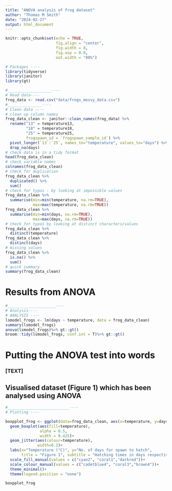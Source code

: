 ```yaml
---
title: "ANOVA analysis of frog dataset"
author: "Thomas M Smith"
date: "2024-02-27"
output: html_document
---
```



```r
knitr::opts_chunk$set(echo = TRUE,
                      fig.align = "center",
                      fig.width = 8,
                      fig.asp = 0.8,
                      out.width = "80%")

```

```r
# Packages ----
library(tidyverse)
library(janitor)
library(gt)
```

```r
#___________________----
# Read data----
frog_data <- read.csv("data/frogs_messy_data.csv")
#_______________----
# Clean data ----
# clean up column names
frog_data_clean <- janitor::clean_names(frog_data) %>%
  rename("13" = temperature13,
         "18" = temperature18,
         "25" = temperature25,
         frogspawn_id = `frogspawn_sample_id`) %>% 
  pivot_longer(`13`:`25`, names_to="temperature", values_to="days") %>% 
  drop_na(days)
# check data is in a tidy format
head(frog_data_clean)
# check variable names
colnames(frog_data_clean)
# check for duplication
frog_data_clean %>% 
  duplicated() %>% 
  sum()
# check for typos - by looking at impossible values
frog_data_clean %>% 
  summarise(min=min(temperature, na.rm=TRUE), 
            max=max(temperature, na.rm=TRUE))
frog_data_clean %>% 
  summarise(min=min(days, na.rm=TRUE), 
            max=max(days, na.rm=TRUE))
# check for typos by looking at distinct characters/values
frog_data_clean %>% 
  distinct(temperature)
frog_data_clean %>% 
  distinct(days)
# missing values
frog_data_clean %>% 
  is.na() %>% 
  sum()
# quick summary
summary(frog_data_clean)
```
# Results from ANOVA 
```r
#_____________________----
# Analysis----
# ANALYSIS ----
lsmodel_frogs <- lm(days ~ temperature, data = frog_data_clean)
summary(lsmodel_frogs)
anova(lsmodel_frogs)%>% gt::gt()
broom::tidy(lsmodel_frogs, conf.int = T)%>% gt::gt()
```
# Putting the ANOVA test into words
### [TEXT]
## Visualised dataset (Figure 1) which has been analysed using ANOVA
```r
#___________________________----
# Plotting ----

boxpplot_frog <- ggplot(data=frog_data_clean, aes(x=temperature, y=days))+
  geom_boxplot(aes(fill=temperature),
               alpha = 0.5,
               width = 0.425)+
  geom_jitter(aes(colour=temperature),
              width=0.2)+
  labs(x="Temperature (°C)", y="No. of days for spawn to hatch",
       title = "Figure 1", subtitle = "Hatching times in days respective to three differing Temperatures (°C)")+
  scale_fill_manual(values = c("cyan2", "coral1","darkred"))+
  scale_colour_manual(values = c("cadetblue4", "coral3","brown4"))+
  theme_minimal()+
  theme(legend.position = "none")

boxpplot_frog

```
